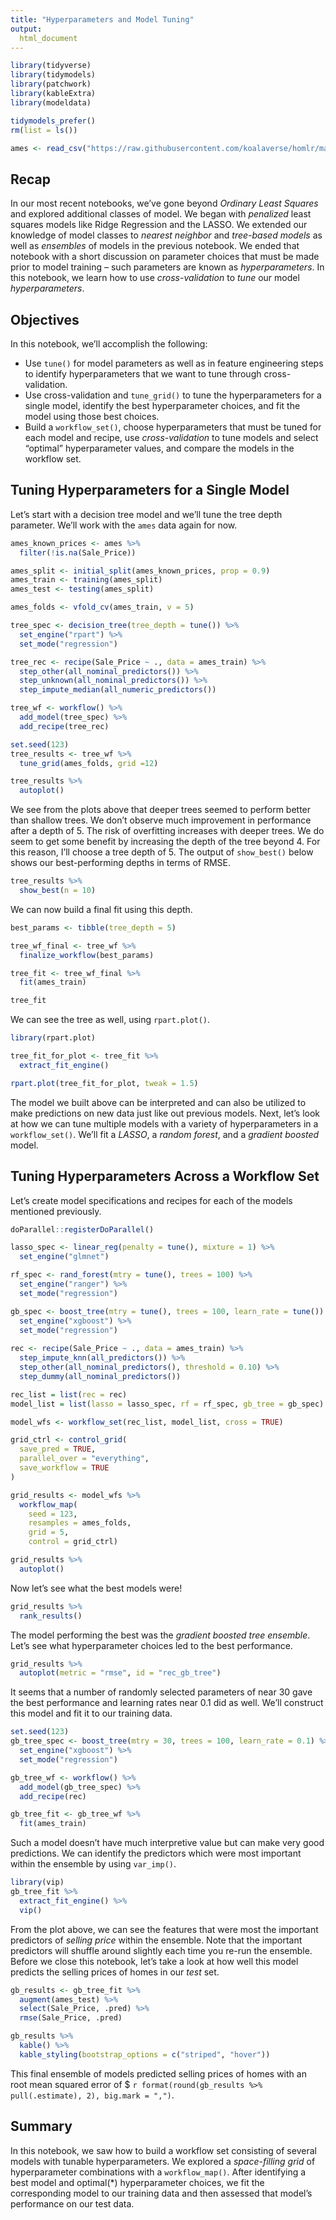 ```yaml
---
title: "Hyperparameters and Model Tuning"
output:
  html_document
---
```


```r
library(tidyverse)
library(tidymodels)
library(patchwork)
library(kableExtra)
library(modeldata)

tidymodels_prefer()
rm(list = ls())

ames <- read_csv("https://raw.githubusercontent.com/koalaverse/homlr/master/data/ames.csv")
```

## Recap

In our most recent notebooks, we've gone beyond *Ordinary Least Squares* and explored additional classes of model. We began with *penalized* least squares models like Ridge Regression and the LASSO. We extended our knowledge of model classes to *nearest neighbor* and *tree-based models* as well as *ensembles* of models in the previous notebook. We ended that notebook with a short discussion on parameter choices that must be made prior to model training -- such parameters are known as *hyperparameters*. In this notebook, we learn how to use *cross-validation* to *tune* our model *hyperparameters*.

## Objectives

In this notebook, we'll accomplish the following:

+ Use `tune()` for model parameters as well as in feature engineering steps to identify hyperparameters that we want to tune through cross-validation.
+ Use cross-validation and `tune_grid()` to tune the hyperparameters for a single model, identify the best hyperparameter choices, and fit the model using those best choices.
+ Build a `workflow_set()`, choose hyperparameters that must be tuned for each model and recipe, use *cross-validation* to tune models and select "optimal" hyperparameter values, and compare the models in the workflow set.

## Tuning Hyperparameters for a Single Model

Let's start with a decision tree model and we'll tune the tree depth parameter. We'll work with the `ames` data again for now.

```r
ames_known_prices <- ames %>%
  filter(!is.na(Sale_Price))

ames_split <- initial_split(ames_known_prices, prop = 0.9)
ames_train <- training(ames_split)
ames_test <- testing(ames_split)

ames_folds <- vfold_cv(ames_train, v = 5)

tree_spec <- decision_tree(tree_depth = tune()) %>%
  set_engine("rpart") %>%
  set_mode("regression")

tree_rec <- recipe(Sale_Price ~ ., data = ames_train) %>%
  step_other(all_nominal_predictors()) %>%
  step_unknown(all_nominal_predictors()) %>%
  step_impute_median(all_numeric_predictors())

tree_wf <- workflow() %>%
  add_model(tree_spec) %>%
  add_recipe(tree_rec)

set.seed(123)
tree_results <- tree_wf %>%
  tune_grid(ames_folds, grid =12)

tree_results %>%
  autoplot()
```

We see from the plots above that deeper trees seemed to perform better than shallow trees. We don't observe much improvement in performance after a depth of 5. The risk of overfitting increases with deeper trees. We do seem to get some benefit by increasing the depth of the tree beyond 4. For this reason, I'll choose a tree depth of 5. The output of `show_best()` below shows our best-performing depths in terms of RMSE.

```r
tree_results %>%
  show_best(n = 10)
```

We can now build a final fit using this depth.

```r
best_params <- tibble(tree_depth = 5)

tree_wf_final <- tree_wf %>%
  finalize_workflow(best_params)

tree_fit <- tree_wf_final %>%
  fit(ames_train)

tree_fit
```

We can see the tree as well, using `rpart.plot()`.

```r
library(rpart.plot)

tree_fit_for_plot <- tree_fit %>%
  extract_fit_engine()

rpart.plot(tree_fit_for_plot, tweak = 1.5)
```

The model we built above can be interpreted and can also be utilized to make predictions on new data just like out previous models. Next, let's look at how we can tune multiple models with a variety of hyperparameters in a `workflow_set()`. We'll fit a *LASSO*, a *random forest*, and a *gradient boosted* model.

## Tuning Hyperparameters Across a Workflow Set

Let's create model specifications and recipes for each of the models mentioned previously.

```r
doParallel::registerDoParallel()

lasso_spec <- linear_reg(penalty = tune(), mixture = 1) %>%
  set_engine("glmnet")

rf_spec <- rand_forest(mtry = tune(), trees = 100) %>%
  set_engine("ranger") %>%
  set_mode("regression")

gb_spec <- boost_tree(mtry = tune(), trees = 100, learn_rate = tune()) %>%
  set_engine("xgboost") %>%
  set_mode("regression")
  
rec <- recipe(Sale_Price ~ ., data = ames_train) %>%
  step_impute_knn(all_predictors()) %>%
  step_other(all_nominal_predictors(), threshold = 0.10) %>%
  step_dummy(all_nominal_predictors())

rec_list = list(rec = rec)
model_list = list(lasso = lasso_spec, rf = rf_spec, gb_tree = gb_spec)

model_wfs <- workflow_set(rec_list, model_list, cross = TRUE)

grid_ctrl <- control_grid(
  save_pred = TRUE,
  parallel_over = "everything",
  save_workflow = TRUE
)

grid_results <- model_wfs %>%
  workflow_map(
    seed = 123,
    resamples = ames_folds,
    grid = 5,
    control = grid_ctrl)

grid_results %>%
  autoplot()
```

Now let's see what the best models were!

```r
grid_results %>%
  rank_results()
```

The model performing the best was the *gradient boosted tree ensemble*. Let's see what hyperparameter choices led to the best performance.

```r
grid_results %>%
  autoplot(metric = "rmse", id = "rec_gb_tree")
```

It seems that a number of randomly selected parameters of near 30 gave the best performance and learning rates near 0.1 did as well. We'll construct this model and fit it to our training data.

```r
set.seed(123)
gb_tree_spec <- boost_tree(mtry = 30, trees = 100, learn_rate = 0.1) %>%
  set_engine("xgboost") %>%
  set_mode("regression")

gb_tree_wf <- workflow() %>%
  add_model(gb_tree_spec) %>%
  add_recipe(rec)

gb_tree_fit <- gb_tree_wf %>%
  fit(ames_train)
```

Such a model doesn't have much interpretive value but can make very good predictions. We can identify the predictors which were most important within the ensemble by using `var_imp()`.

```r
library(vip)
gb_tree_fit %>%
  extract_fit_engine() %>%
  vip()
```

From the plot above, we can see the features that were most the important predictors of *selling price* within the ensemble. Note that the important predictors will shuffle around slightly each time you re-run the ensemble. Before we close this notebook, let's take a look at how well this model predicts the selling prices of homes in our *test* set.

```r
gb_results <- gb_tree_fit %>%
  augment(ames_test) %>%
  select(Sale_Price, .pred) %>%
  rmse(Sale_Price, .pred) 

gb_results %>%
  kable() %>%
  kable_styling(bootstrap_options = c("striped", "hover"))
```

This final ensemble of models predicted selling prices of homes with an root mean squared error of \$ `r format(round(gb_results %>% pull(.estimate), 2), big.mark = ",")`. 

## Summary

In this notebook, we saw how to build a workflow set consisting of several models with tunable hyperparameters. We explored a *space-filling grid* of hyperparameter combinations with a `workflow_map()`. After identifying a best model and optimal(\*) hyperparameter choices, we fit the corresponding model to our training data and then assessed that model's performance on our test data.











